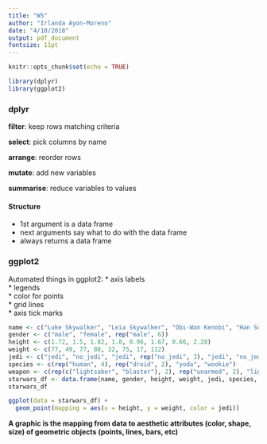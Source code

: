 ```yaml
---
title: "W5"
author: "Irlanda Ayon-Moreno"
date: "4/10/2018"
output: pdf_document
fontsize: 11pt
---
```


```r
knitr::opts_chunk$set(echo = TRUE)
```

```r
library(dplyr)
library(ggplot2)
```

### dplyr

**filter**: keep rows matching criteria

**select**: pick columns by name

**arrange**: reorder rows

**mutate**: add new variables

**summarise**: reduce variables to values


#### Structure  
* 1st argument is a data frame  
* next arguments say what to do with the data frame  
* always returns a data frame

### ggplot2

Automated things in ggplot2:
* axis labels  
* legends  
* color for points  
* grid lines  
* axis tick marks  

```r
name <- c("Luke Skywalker", "Leia Skywalker", "Obi-Wan Kenobi", "Han Solo", "R2-D2", "C-3PO", "Yoda", "Chewbacca")
gender <- c("male", "female", rep("male", 6))
height <- c(1.72, 1.5, 1.82, 1.8, 0.96, 1.67, 0.66, 2.28)
weight <- c(77, 49, 77, 80, 32, 75, 17, 112)
jedi <- c("jedi", "no_jedi", "jedi", rep("no_jedi", 3), "jedi", "no_jedi")
species <- c(rep("human", 4), rep("droid", 2), "yoda", "wookie")
weapon <- c(rep(c("lightsaber", "blaster"), 2), rep("unarmed", 2), "lightsaber", "bowcaster")
starwars_df <- data.frame(name, gender, height, weight, jedi, species, weapon)
starwars_df
```

```r
ggplot(data = starwars_df) +
  geom_point(mapping = aes(x = height, y = weight, color = jedi))
```

**A graphic is the mapping from data to aesthetic attributes (color, shape, size) of geometric objects (points, lines, bars, etc)**
